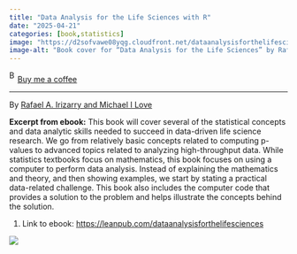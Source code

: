 ```yaml
---
title: "Data Analysis for the Life Sciences with R"
date: "2025-04-21"
categories: [book,statistics]
image: "https://d2sofvawe08yqg.cloudfront.net/dataanalysisforthelifesciences/s_hero2x?1620484418"
image-alt: "Book cover for “Data Analysis for the Life Sciences” by Rafael A. Irizarry and Michael I. Love. The background is deep blue with an abstract visual of a DNA double helix made of colorful, translucent shapes. The title is in white text, with the authors' names below."
---
```


<link href="https://fonts.googleapis.com/css?family=Cookie" rel="stylesheet"><a class="bmc-button" target="_blank" href="https://www.buymeacoffee.com/JoscelinRocha">![Buy me a coffee](https://cdn.buymeacoffee.com/buttons/bmc-new-btn-logo.svg){alt="Buy me a coffee" width="15" height="21"}Buy me a coffee</a>

------------------------------------------------------------------------

By [Rafael A. Irizarry and Michael I Love](https://leanpub.com/dataanalysisforthelifesciences)

**Excerpt from ebook:** This book will cover several of the statistical concepts and data analytic skills needed to succeed in data-driven life science research. We go from relatively basic concepts related to computing p-values to advanced topics related to analyzing high-throughput data. While statistics textbooks focus on mathematics, this book focuses on using a computer to perform data analysis. Instead of explaining the mathematics and theory, and then showing examples, we start by stating a practical data-related challenge. This book also includes the computer code that provides a solution to the problem and helps illustrate the concepts behind the solution.

1.  Link to ebook: <https://leanpub.com/dataanalysisforthelifesciences>

![](https://d2sofvawe08yqg.cloudfront.net/dataanalysisforthelifesciences/s_hero2x?1620484418)
